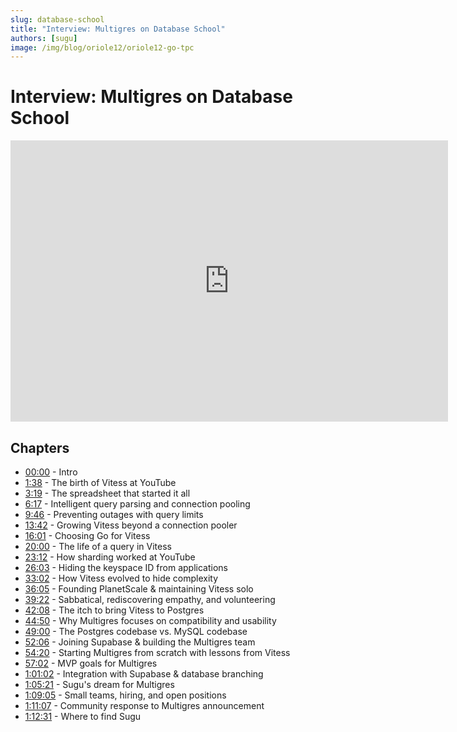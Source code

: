 ```yaml
---
slug: database-school
title: "Interview: Multigres on Database School"
authors: [sugu]
image: /img/blog/oriole12/oriole12-go-tpc
---
```


# Interview: Multigres on Database School

<iframe
  width="700"
  height="450"
  src="https://www.youtube-nocookie.com/embed/28q9mFh87KY"
  title="YouTube video"
  frameBorder="0"
  allow="accelerometer; autoplay; clipboard-write; encrypted-media; gyroscope; picture-in-picture"
  allowFullScreen
></iframe>

## Chapters

- [00:00](https://www.youtube.com/watch?v=28q9mFh87KY) - Intro
- [1:38](https://www.youtube.com/watch?v=28q9mFh87KY&t=98s) - The birth of Vitess at YouTube
- [3:19](https://www.youtube.com/watch?v=28q9mFh87KY&t=199s) - The spreadsheet that started it all
- [6:17](https://www.youtube.com/watch?v=28q9mFh87KY&t=377s) - Intelligent query parsing and connection pooling
- [9:46](https://www.youtube.com/watch?v=28q9mFh87KY&t=586s) - Preventing outages with query limits
- [13:42](https://www.youtube.com/watch?v=28q9mFh87KY&t=822s) - Growing Vitess beyond a connection pooler
- [16:01](https://www.youtube.com/watch?v=28q9mFh87KY&t=961s) - Choosing Go for Vitess
- [20:00](https://www.youtube.com/watch?v=28q9mFh87KY&t=1200s) - The life of a query in Vitess
- [23:12](https://www.youtube.com/watch?v=28q9mFh87KY&t=1392s) - How sharding worked at YouTube
- [26:03](https://www.youtube.com/watch?v=28q9mFh87KY&t=1563s) - Hiding the keyspace ID from applications
- [33:02](https://www.youtube.com/watch?v=28q9mFh87KY&t=1982s) - How Vitess evolved to hide complexity
- [36:05](https://www.youtube.com/watch?v=28q9mFh87KY&t=2165s) - Founding PlanetScale & maintaining Vitess solo
- [39:22](https://www.youtube.com/watch?v=28q9mFh87KY&t=2362s) - Sabbatical, rediscovering empathy, and volunteering
- [42:08](https://www.youtube.com/watch?v=28q9mFh87KY&t=2528s) - The itch to bring Vitess to Postgres
- [44:50](https://www.youtube.com/watch?v=28q9mFh87KY&t=2690s) - Why Multigres focuses on compatibility and usability
- [49:00](https://www.youtube.com/watch?v=28q9mFh87KY&t=2940s) - The Postgres codebase vs. MySQL codebase
- [52:06](https://www.youtube.com/watch?v=28q9mFh87KY&t=3126s) - Joining Supabase & building the Multigres team
- [54:20](https://www.youtube.com/watch?v=28q9mFh87KY&t=3260s) - Starting Multigres from scratch with lessons from Vitess
- [57:02](https://www.youtube.com/watch?v=28q9mFh87KY&t=3422s) - MVP goals for Multigres
- [1:01:02](https://www.youtube.com/watch?v=28q9mFh87KY&t=3662s) - Integration with Supabase & database branching
- [1:05:21](https://www.youtube.com/watch?v=28q9mFh87KY&t=3921s) - Sugu's dream for Multigres
- [1:09:05](https://www.youtube.com/watch?v=28q9mFh87KY&t=4145s) - Small teams, hiring, and open positions
- [1:11:07](https://www.youtube.com/watch?v=28q9mFh87KY&t=4267s) - Community response to Multigres announcement
- [1:12:31](https://www.youtube.com/watch?v=28q9mFh87KY&t=4351s) - Where to find Sugu
